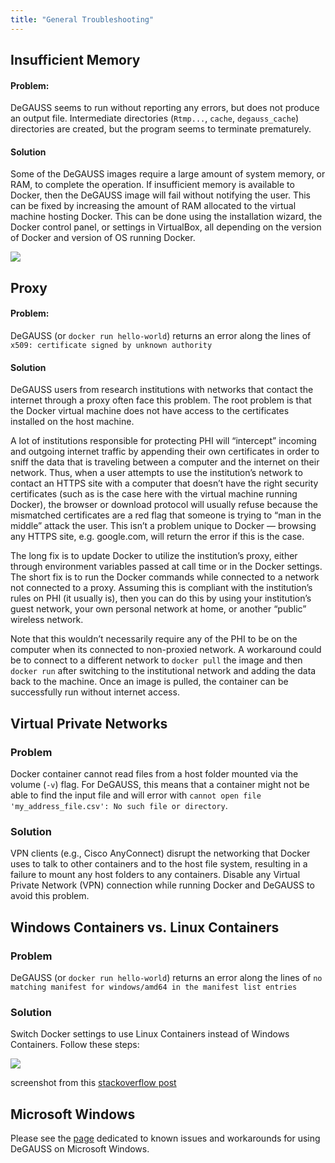 ```yaml
---
title: "General Troubleshooting"
---
```


## Insufficient Memory

#### Problem:

DeGAUSS seems to run without reporting any errors, but does not produce an output file. Intermediate directories (`Rtmp...`, `cache`, `degauss_cache`) directories are created, but the program seems to terminate prematurely.

#### Solution

Some of the DeGAUSS images require a large amount of system memory, or RAM, to complete the operation.  If insufficient memory is available to Docker, then the DeGAUSS image will fail without notifying the user.  This can be fixed by increasing the amount of RAM allocated to the virtual machine hosting Docker.  This can be done using the installation wizard, the Docker control panel, or settings in VirtualBox, all depending on the version of Docker and version of OS running Docker.

![](figs/docker_settings_memory.png)

## Proxy

#### Problem:

DeGAUSS (or `docker run hello-world`) returns an error along the lines of `x509: certificate signed by unknown authority`

#### Solution

DeGAUSS users from research institutions with networks that contact the internet through a proxy often face this problem.  The root problem is that the Docker virtual machine does not have access to the certificates installed on the host machine.

A lot of institutions responsible for protecting PHI will “intercept” incoming and outgoing internet traffic by appending their own certificates in order to sniff the data that is traveling between a computer and the internet on their network.  Thus, when a user attempts to use the institution’s network to contact an HTTPS site with a computer that doesn’t have the right security certificates (such as is the case here with the virtual machine running Docker), the browser or download protocol will usually refuse because the mismatched certificates are a red flag that someone is trying to “man in the middle” attack the user.  This isn’t a problem unique to Docker — browsing any HTTPS site, e.g. google.com, will return the error if this is the case.

The long fix is to update Docker to utilize the institution's proxy, either through environment variables passed at call time or in the Docker settings.  The short fix is to run the Docker commands while connected to a network not connected to a proxy.  Assuming this is compliant with the institution’s rules on PHI (it usually is), then you can do this by using your institution’s guest network, your own personal network at home, or another “public” wireless network.

Note that this wouldn’t necessarily require any of the PHI to be on the computer when its connected to non-proxied network. A workaround could be to connect to a different network to `docker pull` the image and then `docker run` after switching to the institutional network and adding the data back to the machine. Once an image is pulled, the container can be successfully run without internet access.

## Virtual Private Networks

### Problem

Docker container cannot read files from a host folder mounted via the volume (`-v`) flag. For DeGAUSS, this means that a container might not be able to find the input file and will error with `cannot open file 'my_address_file.csv': No such file or directory`.

### Solution

VPN clients (e.g., Cisco AnyConnect) disrupt the networking that Docker uses to talk to other containers and to the host file system, resulting in a failure to mount any host folders to any containers. Disable any Virtual Private Network (VPN) connection while running Docker and DeGAUSS to avoid this problem.

## Windows Containers vs. Linux Containers

### Problem 

DeGAUSS (or `docker run hello-world`) returns an error along the lines of `no matching manifest for windows/amd64 in the manifest list entries`

### Solution

Switch Docker settings to use Linux Containers instead of Windows Containers. Follow these steps: 

![](figs/switch_to_linux_containers.png)

screenshot from this [stackoverflow post](https://stackoverflow.com/questions/48066994/docker-no-matching-manifest-for-windows-amd64-in-the-manifest-list-entries)

## Microsoft Windows

Please see the [page](https://degauss.org/windows_troubleshooting) dedicated to known issues and workarounds for using DeGAUSS on Microsoft Windows.
